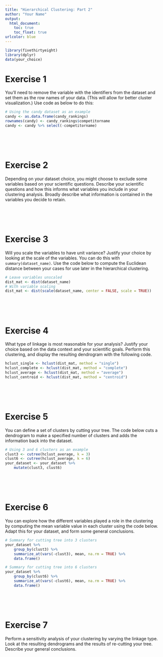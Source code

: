 ```yaml
---
title: "Hierarchical Clustering: Part 2"
author: "Your Name"
output: 
  html_document:
    toc: true
    toc_float: true
urlcolor: blue
---
```


```r
library(fivethirtyeight)
library(dplyr)
data(your_choice)
```

# Exercise 1

You'll need to remove the variable with the identifiers from the dataset and set them as the row names of your data. (This will allow for better cluster visualization.) Use code as below to do this:

```r
# Using the candy dataset as an example
candy <- as.data.frame(candy_rankings)
rownames(candy) <- candy_rankings$competitorname
candy <- candy %>% select(-competitorname)
```

<br>
<br>
<br>

# Exercise 2

Depending on your dataset choice, you might choose to exclude some variables based on your scientific questions. Describe your scientific questions and how this informs what variables you include in your clustering analysis. Broadly describe what information is contained in the variables you decide to retain.

<br>
<br>
<br>

# Exercise 3

Will you scale the variables to have unit variance? Justify your choice by looking at the scale of the variables. You can do this with `summary(dataset_name)`. Use the code below to compute the Euclidean distance between your cases for use later in the hierarchical clustering.

```r
# Leave variables unscaled
dist_mat <- dist(dataset_name)
# With variable scaling
dist_mat <- dist(scale(dataset_name, center = FALSE, scale = TRUE))
```

<br>
<br>
<br>

# Exercise 4

What type of linkage is most reasonable for your analysis? Justify your choice based on the data context and your scientific goals. Perform this clustering, and display the resulting dendrogram with the following code.

```r
hclust_single <- hclust(dist_mat, method = "single")
hclust_complete <- hclust(dist_mat, method = "complete")
hclust_average <- hclust(dist_mat, method = "average")
hclust_centroid <- hclust(dist_mat, method = "centroid")
```

<br>
<br>
<br>

# Exercise 5

You can define a set of clusters by cutting your tree. The code below cuts a dendrogram to make a specified number of clusters and adds the information back into the dataset.

```r
# Using 3 and 6 clusters as an example
clust3 <- cutree(hclust_average, k = 3)
clust6 <- cutree(hclust_average, k = 6)
your_dataset <- your_dataset %>%
    mutate(clust3, clust6)
```

<br>
<br>
<br>

# Exercise 6

You can explore how the different variables played a role in the clustering by computing the mean variable value in each cluster using the code below. Adapt this for your dataset, and form some general conclusions.

```r
# Summary for cutting tree into 3 clusters
your_dataset %>% 
    group_by(clust3) %>% 
    summarize_at(vars(-clust3), mean, na.rm = TRUE) %>% 
    data.frame()

# Summary for cutting tree into 6 clusters
your_dataset %>% 
    group_by(clust6) %>% 
    summarize_at(vars(-clust6), mean, na.rm = TRUE) %>% 
    data.frame()
```

<br>
<br>
<br>

# Exercise 7

Perform a sensitivity analysis of your clustering by varying the linkage type. Look at the resulting dendrograms and the results of re-cutting your tree. Describe your general conclusions.





